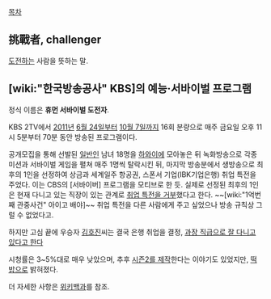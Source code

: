[[목차]]

== 挑戰者, challenger ==
[[도전]]하는 사람을 뜻하는 말.

== [wiki:"한국방송공사" KBS]의 예능·서바이벌 프로그램 ==
정식 이름은 '''휴먼 서바이벌 도전자'''.

KBS 2TV에서 [[2011년]] [[6월 24일]]부터 [[10월 7일]]까지 16회 분량으로 매주 금요일 오후 11시 5분부터 70분 동안 방송된 프로그램이다. 

공개모집을 통해 선발된 [[일반인]] 남녀 18명을 [[하와이]]에 모아놓은 뒤 녹화방송으로 각종 미션과 서바이벌 게임을 펼쳐 매주 1명씩 탈락시킨 뒤, 마지막 방송분에서 생방송으로 최후의 1인을 선정하여 상금과 세계일주 항공권, 스폰서 기업(IBK기업은행) 취업 특전을 주었다. 이는 CBS의 [서바이버] 프로그램을 모티브로 한 듯. 실제로 선정된 최후의 1인은 현재 다니고 있는 직장이 있는 관계로 [http://news.naver.com/main/read.nhn?mode=LSD&mid=sec&sid1=106&oid=003&aid=0004122577 취업 특전을 거부]했다고 한다. ~~[wiki:"1억번째 관중사건" 아이고 배야]~~ 취업 특전을 다른 사람에게 주고 싶었으나 방송 규칙상 그럴 수 없었다고.

하지만 고심 끝에 우승자 [http://search.naver.com/search.naver?where=nexearch&sm=tab_nc2&ie=utf8&query=%EA%B9%80%ED%98%B8%EC%A7%84&os=235388&pkid=1 김호진]씨는 결국 은행 취업을 결정, [http://view.asiae.co.kr/news/view.htm?idxno=2014072515095300640 과장 직급으로 잘 다니고 있다고 한다] 

시청률은 3~5%대로 매우 낮았으며, 추후 [http://news.naver.com/main/read.nhn?mode=LSD&mid=sec&sid1=106&oid=003&aid=0004122577 시즌2를 제작]한다는 이야기도 있었지만, [[떡밥]]으로 밝혀졌다.

더 자세한 사항은 [http://ko.wikipedia.org/wiki/%ED%9C%B4%EB%A8%BC_%EC%84%9C%EB%B0%94%EC%9D%B4%EB%B2%8C_%EB%8F%84%EC%A0%84%EC%9E%90 위키백과]를 참조.

